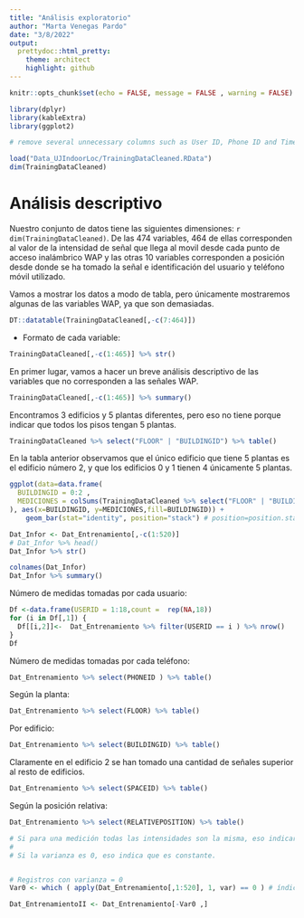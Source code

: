 ```yaml
---
title: "Análisis exploratorio"
author: "Marta Venegas Pardo"
date: "3/8/2022"
output:
  prettydoc::html_pretty:
    theme: architect
    highlight: github
---
```


```r
knitr::opts_chunk$set(echo = FALSE, message = FALSE , warning = FALSE)
```

```r
library(dplyr)
library(kableExtra)
library(ggplot2)
```


```r
# remove several unnecessary columns such as User ID, Phone ID and Timestamp.
```




```r
load("Data_UJIndoorLoc/TrainingDataCleaned.RData")
dim(TrainingDataCleaned)
```
 




# Análisis descriptivo

Nuestro conjunto de datos tiene las siguientes dimensiones: `r dim(TrainingDataCleaned)`. De las 474 variables, 464 de ellas corresponden al valor de la intensidad de señal que llega al movil desde cada punto de acceso inalámbrico WAP y las otras 10 variables corresponden a posición desde donde se ha tomado la señal e identificación del usuario y teléfono móvil utilizado.


Vamos a mostrar los datos a modo de tabla, pero únicamente mostraremos algunas de las variables WAP, ya que son demasiadas.


```r
DT::datatable(TrainingDataCleaned[,-c(7:464)])
```


- Formato de cada variable:


```r
TrainingDataCleaned[,-c(1:465)] %>% str()
```






En primer lugar, vamos a hacer un breve análisis descriptivo de las variables que no corresponden a las señales WAP.



```r
TrainingDataCleaned[,-c(1:465)] %>% summary()
```



Encontramos 3 edificios y 5 plantas diferentes, pero eso no tiene porque indicar que todos los pisos tengan 5 plantas.



```r
TrainingDataCleaned %>% select("FLOOR" | "BUILDINGID") %>% table()
```

En la tabla anterior observamos que el único edificio que tiene 5 plantas es el edificio número 2, y que los edificios 0 y 1 tienen 4 únicamente 5 plantas.




```r
ggplot(data=data.frame(
  BUILDINGID = 0:2 , 
  MEDICIONES = colSums(TrainingDataCleaned %>% select("FLOOR" | "BUILDINGID") %>% table())
), aes(x=BUILDINGID, y=MEDICIONES,fill=BUILDINGID)) + 
    geom_bar(stat="identity", position="stack") # position=position.stack se puede abreviar con position="stack".


```






```r
Dat_Infor <- Dat_Entrenamiento[,-c(1:520)]
# Dat_Infor %>% head()
Dat_Infor %>% str()
```


```r
colnames(Dat_Infor)
Dat_Infor %>% summary()
```


Número de medidas tomadas por cada usuario:

```r
Df <-data.frame(USERID = 1:18,count =  rep(NA,18)) 
for (i in Df[,1]) {
  Df[[i,2]]<-  Dat_Entrenamiento %>% filter(USERID == i ) %>% nrow() 
}
Df 
```
Número de medidas tomadas por cada teléfono:

```r
Dat_Entrenamiento %>% select(PHONEID ) %>% table()
```


Según la planta:

```r
Dat_Entrenamiento %>% select(FLOOR) %>% table()

```


Por edificio:

```r
Dat_Entrenamiento %>% select(BUILDINGID) %>% table()
```

Claramente en el edificio 2 se han tomado una cantidad de señales superior al resto de edificios.


```r
Dat_Entrenamiento %>% select(SPACEID) %>% table()
```

Según la posición relativa:


```r
Dat_Entrenamiento %>% select(RELATIVEPOSITION) %>% table()
```



```r

# Si para una medición todas las intensidades son la misma, eso indicaría que no tengo cobertura # en ningún WAP, y por tanto esos registros los eliminaremos, ya que no nos aportan información # ninguna.
# 
# Si la varianza es 0, eso indica que es constante.


# Registros con varianza = 0 
Var0 <- which ( apply(Dat_Entrenamiento[,1:520], 1, var) == 0 ) # índice del registro donde VAR es 0 

Dat_EntrenamientoII <- Dat_Entrenamiento[-Var0 ,]
```